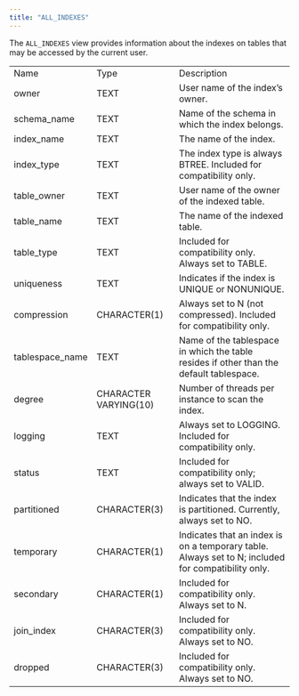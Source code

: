 ```yaml
---
title: "ALL_INDEXES"
---
```


<div id="all_indexes" class="registered_link"></div>

The `ALL_INDEXES` view provides information about the indexes on tables that may be accessed by the current user.

|                 |                       |                                                                                                    |
| --------------- | --------------------- | -------------------------------------------------------------------------------------------------- |
| Name            | Type                  | Description                                                                                        |
| owner           | TEXT                  | User name of the index’s owner.                                                                    |
| schema_name     | TEXT                  | Name of the schema in which the index belongs.                                                     |
| index_name      | TEXT                  | The name of the index.                                                                             |
| index_type      | TEXT                  | The index type is always BTREE. Included for compatibility only.                                   |
| table_owner     | TEXT                  | User name of the owner of the indexed table.                                                       |
| table_name      | TEXT                  | The name of the indexed table.                                                                     |
| table_type      | TEXT                  | Included for compatibility only. Always set to TABLE.                                              |
| uniqueness      | TEXT                  | Indicates if the index is UNIQUE or NONUNIQUE.                                                     |
| compression     | CHARACTER(1)          | Always set to N (not compressed). Included for compatibility only.                                 |
| tablespace_name | TEXT                  | Name of the tablespace in which the table resides if other than the default tablespace.            |
| degree          | CHARACTER VARYING(10) | Number of threads per instance to scan the index.                                                  |
| logging         | TEXT                  | Always set to LOGGING. Included for compatibility only.                                            |
| status          | TEXT                  | Included for compatibility only; always set to VALID.                                              |
| partitioned     | CHARACTER(3)          | Indicates that the index is partitioned. Currently, always set to NO.                              |
| temporary       | CHARACTER(1)          | Indicates that an index is on a temporary table. Always set to N; included for compatibility only. |
| secondary       | CHARACTER(1)          | Included for compatibility only. Always set to N.                                                  |
| join_index      | CHARACTER(3)          | Included for compatibility only. Always set to NO.                                                 |
| dropped         | CHARACTER(3)          | Included for compatibility only. Always set to NO.                                                 |
